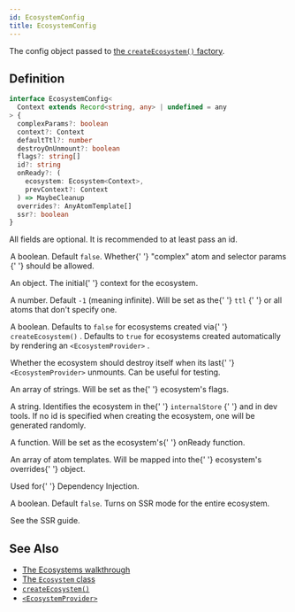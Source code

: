 ```yaml
---
id: EcosystemConfig
title: EcosystemConfig
---
```



The config object passed to [the `createEcosystem()` factory](../factories/createEcosystem).

## Definition

```ts
interface EcosystemConfig<
  Context extends Record<string, any> | undefined = any
> {
  complexParams?: boolean
  context?: Context
  defaultTtl?: number
  destroyOnUnmount?: boolean
  flags?: string[]
  id?: string
  onReady?: (
    ecosystem: Ecosystem<Context>,
    prevContext?: Context
  ) => MaybeCleanup
  overrides?: AnyAtomTemplate[]
  ssr?: boolean
}
```

All fields are optional. It is recommended to at least pass an id.

<Legend>
  <Item name="complexParams">
    <p>
      A boolean. Default <code>false</code>. Whether{' '}
      <Link to="../../advanced/complex-params">
        "complex" atom and selector params
      </Link>{' '}
      should be allowed.
    </p>
  </Item>
  <Item name="context">
    <p>
      An object. The initial{' '}
      <Link to="../classes/Ecosystem#context">context</Link> for the ecosystem.
    </p>
  </Item>
  <Item name="defaultTtl">
    <p>
      A number. Default <code>-1</code> (meaning infinite). Will be set as the{' '}
      <Link to="../classes/AtomTemplate#ttl">
        <code>ttl</code>
      </Link>{' '}
      or all atoms that don't specify one.
    </p>
  </Item>
  <Item name="destroyOnUnmount">
    <p>
      A boolean. Defaults to <code>false</code> for ecosystems created via{' '}
      <Link to="../factories/createEcosystem">
        <code>createEcosystem()</code>
      </Link>
      . Defaults to <code>true</code> for ecosystems created automatically by rendering
      an <Link to="../components/EcosystemProvider">
        <code>&lt;EcosystemProvider&gt;</code>
      </Link>.
    </p>
    <p>
      Whether the ecosystem should destroy itself when its last{' '}
      <code>&lt;EcosystemProvider&gt;</code> unmounts. Can be useful for
      testing.
    </p>
  </Item>
  <Item name="flags">
    <p>
      An array of strings. Will be set as the{' '}
      <Link to="../classes/Ecosystem#flags">ecosystem's flags</Link>.
    </p>
  </Item>
  <Item name="id">
    <p>
      A string. Identifies the ecosystem in the{' '}
      <Link to="../utils/internal-store-utils">
        <code>internalStore</code>
      </Link>{' '}
      and in dev tools. If no id is specified when creating the ecosystem, one
      will be generated randomly.
    </p>
  </Item>
  <Item name="onReady">
    <p>
      A function. Will be set as the ecosystem's{' '}
      <Link to="../classes/Ecosystem#onready">onReady</Link> function.
    </p>
  </Item>
  <Item name="overrides">
    <p>
      An array of <Link to="../classes/AtomTemplate">atom templates</Link>. Will
      be mapped into the{' '}
      <Link to="../classes/Ecosystem#overrides">ecosystem's overrides</Link>{' '}
      object.
    </p>
    <p>
      Used for{' '}
      <Link to="../../walkthrough/overrides">Dependency Injection</Link>.
    </p>
  </Item>
  <Item name="ssr">
    <p>
      A boolean. Default <code>false</code>. Turns on SSR mode for the entire
      ecosystem.
    </p>
    <p>
      See <Link to="../../advanced/ssr">the SSR guide</Link>.
    </p>
  </Item>
</Legend>

## See Also

- [The Ecosystems walkthrough](../../walkthrough/ecosystems)
- [The `Ecosystem` class](../classes/Ecosystem)
- [`createEcosystem()`](../factories/createEcosystem)
- [`<EcosystemProvider>`](../components/EcosystemProvider)
